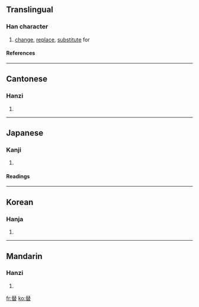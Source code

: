 ==Translingual==
===Han character===
{{Han char|rn=73|rad=曰|as=08|sn=12|four=5560<sub>3</sub>|canj=手人日 (QOA)}}
# [[change]], [[replace]], [[substitute]] for
====References====
{{Han ref|kx=0503.040|dkj=14300|dj=0877.030|hdz=21515.080|uh=66FF|ud=26367|bh=B4C0|bd=46272}}

----
==Cantonese==
===Hanzi===
{{yue-hanzi|jyut=|y=tai3}}
# {{defn|Cantonese}}

----
==Japanese==
===Kanji===
{{ja-kanji|grade=|rs=曰08}}
# {{defn|Japanese}} 
====Readings====
{{ja-readings|on=[[たい]] (tai), [[てい]] (tei)|kun=[[かえる]] (kaeru), [[すたれる]] (sutareru), [[かわる]] (kawaru)}}

----
==Korean==
===Hanja===
{{ko-hanja|hangeul=체|eumhun=|rv=che|mr=ch'e|y=chye}}
# {{defn|Korean}}

----
==Mandarin==
===Hanzi===
{{cmn-hanzi|pin=[[tì]] (ti4), [[gùi]] (gui4), [[kuài]] (kuai4)|wg=kuei<sup>4</sup>, k'uai<sup>4</sup>, t'i<sup>4</sup>}}
# {{defn|Mandarin}}

[[fr:替]]
[[ko:替]]